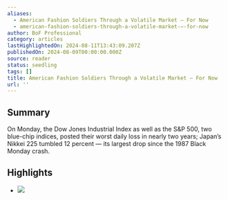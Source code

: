 ```yaml
---
aliases:
  - American Fashion Soldiers Through a Volatile Market — For Now
  - american-fashion-soldiers-through-a-volatile-market-—-for-now
author: BoF Professional
category: articles
lastHighlightedOn: 2024-08-11T13:43:09.207Z
publishedOn: 2024-08-09T00:00:00.000Z
source: reader
status: seedling
tags: []
title: American Fashion Soldiers Through a Volatile Market — For Now
url: ''
---
```

## Summary

On Monday, the Dow Jones Industrial Index as well as the S&P 500, two blue-chip indices, posted their worst daily loss in nearly two years; Japan’s Nikkei 225 tumbled 12 percent — its largest drop since the 1987 Black Monday crash.

## Highlights

- ![](https://img.businessoffashion.com/resizer/v2/NH2DB3LNKZEMZEGXL62HZSQ2UU.jpg?auth=1d51a64acb9147f13bbf8442dc320e2721aad41d983b8d4f181a6178bb0d3f6f&width=1200)
